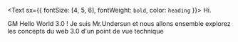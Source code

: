 <Text sx={{ fontSize: [4, 5, 6], fontWeight: `bold`, color: `heading` }}>
  Hi.
</Text>

GM Hello World 3.0 !
Je suis Mr.Undersun et nous allons ensemble explorez les concepts du web 3.0 d'un point de vue technique 
